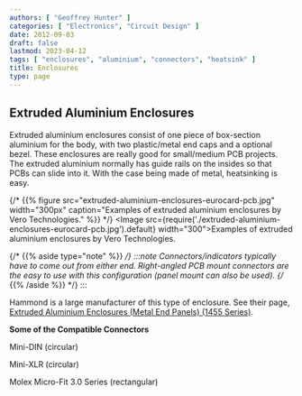```yaml
---
authors: [ "Geoffrey Hunter" ]
categories: [ "Electronics", "Circuit Design" ]
date: 2012-09-03
draft: false
lastmod: 2023-04-12
tags: [ "enclosures", "aluminium", "connectors", "heatsink" ]
title: Enclosures
type: page
---
```


## Extruded Aluminium Enclosures

Extruded aluminium enclosures consist of one piece of box-section aluminium for the body, with two plastic/metal end caps and a optional bezel. These enclosures are really good for small/medium PCB projects. The extruded aluminium normally has guide rails on the insides so that PCBs can slide into it. With the case being made of metal, heatsinking is easy.

{/* {{% figure src="extruded-aluminium-enclosures-eurocard-pcb.jpg" width="300px" caption="Examples of extruded aluminium enclosures by Vero Technologies."  %}} */}
<Image src={require('./extruded-aluminium-enclosures-eurocard-pcb.jpg').default} width="300">Examples of extruded aluminium enclosures by Vero Technologies.</Image>

{/* {{% aside type="note" %}} */}
:::note
Connectors/indicators typically have to come out from either end. Right-angled PCB mount connectors are the easy to use with this configuration (panel mount can also be used).
{/* {{% /aside %}} */}
:::

Hammond is a large manufacturer of this type of enclosure. See their page, [Extruded Aluminium Enclosures (Metal End Panels) (1455 Series)](http://www.hammondmfg.com/1455.htm).

**Some of the Compatible Connectors**

Mini-DIN (circular)

Mini-XLR (circular)

Molex Micro-Fit 3.0 Series (rectangular)
